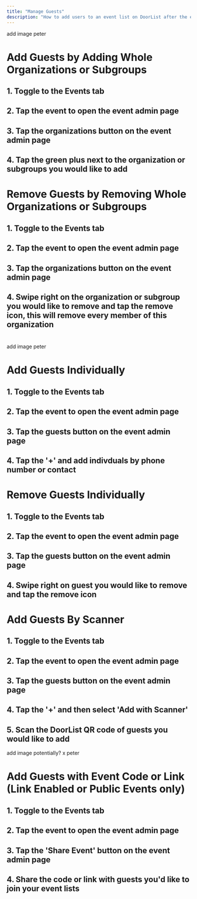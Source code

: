 ```yaml
---
title: "Manage Guests"
description: "How to add users to an event list on DoorList after the event has been created"
---
```


add image peter

# Add Guests by Adding Whole Organizations or Subgroups
## 1. Toggle to the Events tab 
## 2. Tap the event to open the event admin page
## 3. Tap the organizations button on the event admin page
## 4. Tap the green plus next to the organization or subgroups you would like to add

#
#

# Remove Guests by Removing Whole Organizations or Subgroups
## 1. Toggle to the Events tab 
## 2. Tap the event to open the event admin page
## 3. Tap the organizations button on the event admin page
## 4. Swipe right on the organization or subgroup you would like to remove and tap the remove icon, this will remove every member of this organization

#
add image peter
# Add Guests Individually
## 1. Toggle to the Events tab 
## 2. Tap the event to open the event admin page
## 3. Tap the guests button on the event admin page
## 4. Tap the '+' and add indivduals by phone number or contact

#
#
# Remove Guests Individually
## 1. Toggle to the Events tab 
## 2. Tap the event to open the event admin page
## 3. Tap the guests button on the event admin page
## 4. Swipe right on guest you would like to remove and tap the remove icon

#
#
# Add Guests By Scanner
## 1. Toggle to the Events tab 
## 2. Tap the event to open the event admin page
## 3. Tap the guests button on the event admin page
## 4. Tap the '+' and then select 'Add with Scanner'
## 5. Scan the DoorList QR code of guests you would like to add

add image potentially? x peter
#
# Add Guests with Event Code or Link (Link Enabled or Public Events only)
## 1. Toggle to the Events tab 
## 2. Tap the event to open the event admin page
## 3. Tap the 'Share Event' button on the event admin page
## 4. Share the code or link with guests you'd like to join your event lists
